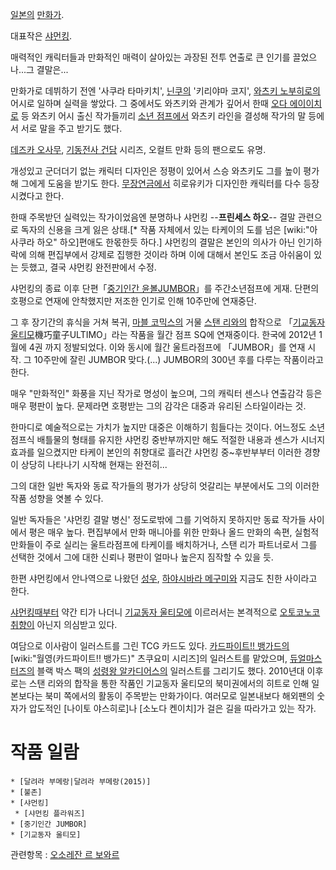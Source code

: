 [[일본]]의 [[만화가]].

대표작은 [[샤먼킹]].

매력적인 캐릭터들과 만화적인 매력이 살아있는 과장된 전투 연출로 큰 인기를 끌었으나...그 결말은...

만화가로 데뷔하기 전엔 '사쿠라 타마키치', [[닌쿠]]의 '키리야마 코지', [[와츠키 노부히로]]의 어시로 일하며 실력을 쌓았다. 그 중에서도 와츠키와 관계가 깊어서 한때 [[오다 에이이치로]] 등 와츠키 어시 출신 작가들끼리 [[소년 점프]]에서 와츠키 라인을 결성해 작가의 말 등에서 서로 말을 주고 받기도 했다.

[[데즈카 오사무]], [[기동전사 건담]] 시리즈, 오컬트 만화 등의 팬으로도 유명.

개성있고 군더더기 없는 캐릭터 디자인은 정평이 있어서 스승 와츠키도 그를 높이 평가해 그에게 도움을 받기도 한다. [[무장연금]]에서 히로유키가 디자인한 캐릭터를 다수 등장시켰다고 한다.

한때 주목받던 실력있는 작가이었음엔 분명하나 샤먼킹 --'''프린세스 하오'''-- 결말 관련으로 독자의 신용을 크게 잃은 상태.[* 작품 자체에서 있는 타케이의 도를 넘은 [wiki:"아사쿠라 하오" 하오]편애도 한몫한듯 하다.] 샤먼킹의 결말은 본인의 의사가 아닌 인기하락에 의해 편집부에서 강제로 집행한 것이라 하며 이에 대해서 본인도 조금 아쉬움이 있는 듯했고, 결국 샤먼킹 완전판에서 수정.

샤먼킹의 종료 이후 단편「[[중기인간 윤볼]]JUMBOR」를 주간소년점프에 게재. 단편의 호평으로 연재에 안착했지만 저조한 인기로 인해 10주만에 연재중단.

그 후 장기간의 휴식을 거쳐 복귀, [[마블 코믹스]]의 거물 [[스탠 리]]와의 합작으로 「[[기교동자 울티모]]機巧童子ULTIMO」라는 작품을 월간 점프 SQ에 연재중이다. 한국에 2012년 1월에 4권 까지 정발되었다. 이와 동시에 월간 울트라점프에 「JUMBOR」를 연재 시작. 그 10주만에 잘린 JUMBOR 맞다.(...) JUMBOR의 300년 후를 다루는 작품이라고 한다.

매우 "만화적인" 화풍을 지닌 작가로 명성이 높으며, 그의 캐릭터 센스나 연출감각 등은 매우 평판이 높다. 문제라면 호평받는 그의 감각은 대중과 유리된 스타일이라는 것.

한마디로 예술적으로는 가치가 높지만 대중은 이해하기 힘들다는 것이다. 어느정도 소년 점프식 배틀물의 형태를 유지한 샤먼킹 중반부까지만 해도 적절한 내용과 센스가 시너지 효과를 일으켰지만 타케이 본인의 취향대로 흘러간 샤먼킹 중~후반부부터 이러한 경향이 상당히 나타나기 시작해 현재는 완전히...

그의 대한 일반 독자와 동료 작가들의 평가가 상당히 엇갈리는 부분에서도 그의 이러한 작품 성향을 엿볼 수 있다.

일반 독자들은 '샤먼킹 결말 병신' 정도로밖에 그를 기억하지 못하지만 동료 작가들 사이에서 평은 매우 높다. 편집부에서 만화 매니아를 위한 만화나 올드 만화의 속편, 실험적 만화들이 주로 실리는 울트라점프에 타케이를 배치하거나, 스탠 리가 파트너로서 그를 선택한 것에서 그에 대한 신뢰나 평판이 얼마나 높은지 짐작할 수 있을 듯.

한편 샤먼킹에서 안나역으로 나왔던 [[성우]], [[하야시바라 메구미]]와 지금도 친한 사이라고 한다.

[[샤먼킹]]때부터 약간 티가 나더니 [[기교동자 울티모]]에 이르러서는 본격적으로 [[오토코노코]]취향이 아닌지 의심받고 있다. 

여담으로 이사람이 일러스트를 그린 TCG 카드도 있다. [[카드파이트!! 뱅가드]]의 [wiki:"월영(카드파이트!! 뱅가드)" 츠쿠요미 시리즈]의 일러스트를 맡았으며, [[듀얼마스터즈]]의 블랙 박스 팩의 [[성령왕 알카디어스]]의 일러스트를 그리기도 했다. 2010년대 이후로는 스탠 리와의 합작을 통한 작품인 기교동자 울티모의 북미권에서의 히트로 인해 일본보다는 북미 쪽에서의 활동이 주목받는 만화가이다. 여러모로 일본내보다 해외팬의 숫자가 압도적인 [나이토 야스히로]나 [소노다 켄이치]가 걸은 길을 따라가고 있는 작가.

= 작품 일람 =
 * [달려라 부메랑|달려라 부메랑(2015)]
 * [불존]
 * [샤먼킹]
  * [샤먼킹 플라워즈]
 * [중기인간 JUMBOR]
 * [기교동자 울티모]

관련항목 : [[오소레잔 르 보와르]]
